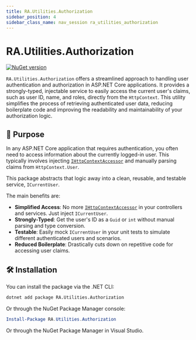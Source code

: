 ```yaml
---
title: RA.Utilities.Authorization
sidebar_position: 4
sidebar_class_name: nav_session ra_utilities_authorization
---
```



<p align="center">
<LogoSvg width={'15rem'} height={'15rem'} />
</p>

# RA.Utilities.Authorization

[![NuGet version](https://img.shields.io/nuget/v/RA.Utilities.Authorization.svg)](https://www.nuget.org/packages/RA.Utilities.Authorization/)

`RA.Utilities.Authorization` offers a streamlined approach to handling user authentication and authorization in ASP.NET Core applications.
It provides a strongly-typed, injectable service to easily access the current user's claims, such as user ID, name, and roles, directly from the `HttpContext`.
This utility simplifies the process of retrieving authenticated user data, reducing boilerplate code and improving the readability and maintainability of your authorization logic.

## 🎯 Purpose

In any ASP.NET Core application that requires authentication, you often need to access information about the currently logged-in user.
This typically involves injecting [`IHttpContextAccessor`](https://learn.microsoft.com/en-us/dotnet/api/microsoft.aspnetcore.http.ihttpcontextaccessor) and manually parsing claims from `HttpContext.User`.

This package abstracts that logic away into a clean, reusable, and testable service, `ICurrentUser`.

The main benefits are:
- **Simplified Access**: No more [`IHttpContextAccessor`](https://learn.microsoft.com/en-us/dotnet/api/microsoft.aspnetcore.http.ihttpcontextaccessor) in your controllers and services. Just inject `ICurrentUser`.
- **Strongly-Typed**: Get the user's ID as a `Guid` or `int` without manual parsing and type conversion.
- **Testable**: Easily mock `ICurrentUser` in your unit tests to simulate different authenticated users and scenarios.
- **Reduced Boilerplate**: Drastically cuts down on repetitive code for accessing user claims.

## 🛠️ Installation

You can install the package via the .NET CLI:

```bash
dotnet add package RA.Utilities.Authorization
```

Or through the NuGet Package Manager console:

```powershell
Install-Package RA.Utilities.Authorization
```

Or through the NuGet Package Manager in Visual Studio.

<br />
<br />


<DocCardList />